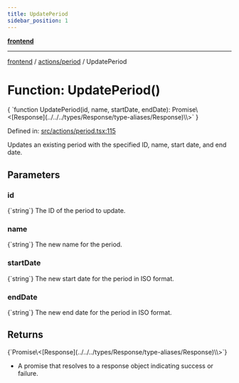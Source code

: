 ```yaml
---
title: UpdatePeriod
sidebar_position: 1
---
```



[**frontend**](../../..)

***

[frontend](../../..) / [actions/period](..) / UpdatePeriod

# Function: UpdatePeriod()

<CodeBlock language="ts">
{ `function UpdatePeriod(id, name, startDate, endDate): Promise\<[Response](../../../types/Response/type-aliases/Response)\<void\>\>` }
</CodeBlock>

Defined in: [src/actions/period.tsx:115](https://github.com/svsticky/CommitteeClash/blob/8a31d8fc8422df670b3b4cb3b5fd558ecdeabb90/frontend/src/actions/period.tsx#L115)

Updates an existing period with the specified ID, name, start date, and end date.

## Parameters

### id
<CodeBlock language="ts">
{`string`}
</CodeBlock>
The ID of the period to update.

### name
<CodeBlock language="ts">
{`string`}
</CodeBlock>
The new name for the period.

### startDate
<CodeBlock language="ts">
{`string`}
</CodeBlock>
The new start date for the period in ISO format.

### endDate
<CodeBlock language="ts">
{`string`}
</CodeBlock>
The new end date for the period in ISO format.

## Returns
<CodeBlock language="ts">
{`Promise\<[Response](../../../types/Response/type-aliases/Response)\<void\>\>`}
</CodeBlock>

- A promise that resolves to a response object indicating success or failure.
